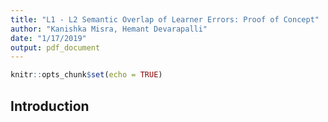 ```yaml
---
title: "L1 - L2 Semantic Overlap of Learner Errors: Proof of Concept"
author: "Kanishka Misra, Hemant Devarapalli"
date: "1/17/2019"
output: pdf_document
---
```


```r
knitr::opts_chunk$set(echo = TRUE)
```

## Introduction

